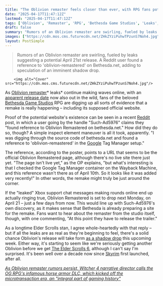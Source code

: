 ```yaml
---
title: "The Oblivion remaster feels closer than ever, with RPG fans potentially digging up a link to the rumored remake on Bethesda's official site"
date: "2025-04-17T11:47:12Z"
lastmod: "2025-04-17T11:47:12Z"
tags: ['Oblivion', 'Remaster', 'RPG', 'Bethesda Game Studios', 'Leaks', 'Xbox', 'Reddit', 'Elder Scrolls', 'Shadow Drop', 'PC']
draft: false
summary: "Rumors of an Oblivion remaster are swirling, fueled by leaks suggesting a potential April 21st release.  A Reddit user found a reference to 'oblivion-remastered' on Bethesda.net, adding to speculation of an imminent shadow drop."
images: ["https://cdn.mos.cms.futurecdn.net/ZHkZYziPuhwTPzunS7Noh4.jpg"]
layout: PostSimple
---
```

> Rumors of an Oblivion remaster are swirling, fueled by leaks suggesting a potential April 21st release.  A Reddit user found a reference to 'oblivion-remastered' on Bethesda.net, adding to speculation of an imminent shadow drop.


        <img alt="Cover" src="https://cdn.mos.cms.futurecdn.net/ZHkZYziPuhwTPzunS7Noh4.jpg"/>
        
As [<u>Oblivion remaster</u>](https://www.gamesradar.com/games/the-elder-scrolls/the-elder-scrolls-4-oblivion-remastered-guide/)* leaks* continue making waves online, with an [<u>apparent release date</u>](https://www.gamesradar.com/games/the-elder-scrolls/oblivion-remastered-hasnt-been-officially-announced-but-xbox-support-seemingly-has-no-qualms-about-sharing-the-unconfirmed-rpgs-apparent-release-date-if-you-ask-nicely/) now also out in the wild, fans of the beloved [<u>Bethesda Game Studios</u>](https://www.gamesradar.com/tag/bethesda-game-studios/) RPG are digging up all sorts of evidence that a remake is really happening – including its supposed official website.

Proof of the potential website's existence can be seen in a recent [<u>Reddit</u>](https://www.reddit.com/r/oblivion/comments/1k0o68n/just_found_reference_to_oblivion_remastered_on/?utm_source=share&utm_medium=web3x&utm_name=web3xcss&utm_term=1&utm_content=share_button) post, in which a user going by the handle "Such-Ad5976" claims they "found reference to Oblivion Remastered on bethesda.net." How did they do so, though? A simple inspect element maneuver is all it took, apparently. "I was digging through the source code of bethesda.net and found a reference to 'oblivion-remastered' in the [Google](https://www.gamesradar.com/tag/google/) Tag Manager setup."

The reference, according to the poster, points to a URL that seems to be the official Oblivion Remastered page, although there's no live site there just yet. "The page isn't live yet," as the OP explains, "but what's interesting is that I checked the Google Tag Manager container on the Wayback Machine, and this reference wasn't there as of April 10th. So it looks like it was added very recently!" In other words, the remake might truly be just around the corner.

If the "leaked" Xbox support chat messages making rounds online end up actually ringing true, Oblivion Remastered is set to drop next Monday, on April 21 – just a few days from now. This would line up with Such-Ad5976's own discovery, as it makes sense that Bethesda is already preparing a site for the remake. Fans want to hear about the remaster from the studio itself, though, with one commenting, "At this point they have to release the trailer."

As a longtime Elder Scrolls stan, I agree whole-heartedly with that reply – but if all the leaks are as real as they're beginning to feel, there's a solid chance Oblivion's release will take form [<u>as a shadow drop</u>](https://www.gamesradar.com/games/the-elder-scrolls/the-elder-scrolls-4-oblivion-remastered-looks-more-real-than-ever-as-screenshots-from-virtuos-leak-and-reports-point-to-a-shadow-drop-next-week/) this upcoming week. Either way, it's starting to seem like we're seriously getting another Oblivion before we get [<u>The Elder Scrolls 6</u>](https://www.gamesradar.com/elder-scrolls-6-release-date-location-news-races/), although I can't say I'm surprised. It's been well over a decade now since [<u>Skyrim</u>](https://www.gamesradar.com/skyrim-guide/) first launched, after all.

[<u><em>As Oblivion remaster rumors persist, Witcher 4 narrative director calls the OG RPG's infamous horse armor DLC, which kicked off the microtransaction era, an "integral part of gaming history"</em></u>](https://www.gamesradar.com/games/the-elder-scrolls/as-oblivion-remaster-rumors-persist-witcher-4-narrative-director-calls-the-og-rpgs-infamous-horse-armor-dlc-which-kicked-off-the-microtransaction-era-an-integral-part-of-gaming-history/)
        